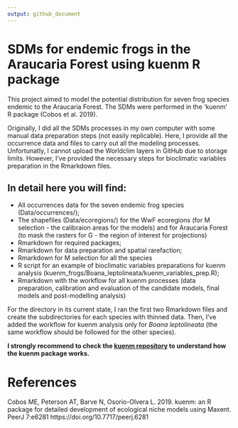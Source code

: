 ```yaml
---
output: github_document
---
```


# SDMs for endemic frogs in the Araucaria Forest using kuenm R package

This project aimed to model the potential distribution for seven frog species endemic to the Araucaria Forest. The SDMs were performed in the 'kuenm' R package (Cobos et al. 2019).

Originally, I did all the SDMs processes in my own computer with some manual data preparation steps (not easily replicable). Here, I provide all the occurrence data and files to carry out all the modeling processes. Unfortunatly, I cannot upload the Worldclim layers in GitHub due to storage limits. However, I've provided the necessary steps for bioclimatic variables preparation in the Rmarkdown files.

## In detail here you will find:

- All occurrences data for the seven endemic frog species (Data/occurrences/);
- The shapefiles (Data/ecoregions/) for the WwF ecoregions (for M selection - the calibraion areas for the models) and for Araucaria Forest (to mask the rasters for G - the region of interest for projections)
- Rmarkdown for required packages;
- Rmarkdown for data preparation and spatial rarefaction;
- Rmarkdown for M selection for all the species
- R script for an example of bioclimatic variables preparations for kuenm analysis (kuenm_frogs/Boana_leptolineata/kuenm_variables_prep.R);
- Rmarkdown with the workflow for all kuenm processes (data preparation, calibration and evaluation of the candidate models, final models and post-modelling analysis)

For the directory in its current state, I ran the first two Rmarkdown files and create the subdirectories for each species with thinned data. Then, I've added the workflow for kuenm analysis only for *Boana leptolineata* (the same workflow should be followed for the other species). 

**I strongly recommend to check the [kuenm repository](https://github.com/marlonecobos/kuenm#references) to understand how the kuenm package works.** 

# References

Cobos ME, Peterson AT, Barve N, Osorio-Olvera L. 2019. kuenm: an R package for detailed development of ecological niche models using Maxent. PeerJ 7:e6281 https://doi.org/10.7717/peerj.6281
